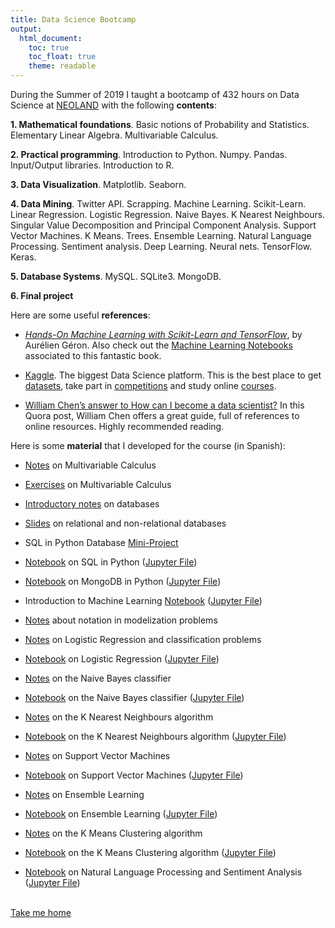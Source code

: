 ```yaml
---
title: Data Science Bootcamp
output:
  html_document: 
    toc: true
    toc_float: true
    theme: readable
---
```


During the Summer of 2019 I taught a bootcamp of 432 hours on Data Science at [NEOLAND](https://www.neoland.es) with the following **contents**:

**1. Mathematical foundations**. Basic notions of Probability and Statistics. Elementary Linear Algebra. Multivariable Calculus.

**2. Practical programming**. Introduction to Python. Numpy. Pandas. Input/Output libraries. Introduction to R.

**3. Data Visualization**. Matplotlib. Seaborn.

**4. Data Mining**. Twitter API. Scrapping. Machine Learning. Scikit-Learn. Linear Regression. Logistic Regression. Naive Bayes. K Nearest Neighbours. Singular Value Decomposition and Principal Component Analysis. Support Vector Machines. K Means. Trees. Ensemble Learning. Natural Language Processing. Sentiment analysis. Deep Learning. Neural nets. TensorFlow. Keras.

**5. Database Systems**. MySQL. SQLite3. MongoDB.

**6. Final project** 

Here are some useful **references**:

+ [*Hands-On Machine Learning with Scikit-Learn and TensorFlow*](https://www.oreilly.com/library/view/hands-on-machine-learning/9781492032632/), by Aurélien Géron. Also check out the [Machine Learning Notebooks](https://github.com/ageron/handson-ml) associated to this fantastic book.

+ [Kaggle](https://www.kaggle.com). The biggest Data Science platform. This is the best place to get [datasets](https://www.kaggle.com/datasets), take part in [competitions](https://www.kaggle.com/competitions) and study online [courses](https://www.kaggle.com/learn).

+ [William Chen's answer to How can I become a data scientist?](https://www.quora.com/How-can-I-become-a-data-scientist-1/answers/4451343) In this Quora post, William Chen offers a great guide, full of references to online resources. Highly recommended reading.

Here is some **material** that I developed for the course (in Spanish):

+ [Notes](files/neoland/apuntes_calculo.pdf) on Multivariable Calculus

+ [Exercises](files/neoland/ejercicios_clase3.pdf) on Multivariable Calculus

+ [Introductory notes](files/neoland/dbs.pdf) on databases

+ [Slides](files/neoland/sqlmongo.pdf) on relational and non-relational databases

+ SQL in Python Database [Mini-Project](files/neoland/cutrerecords.py) 

+ [Notebook](files/neoland/teoria_sqlpython.html) on SQL in Python ([Jupyter File](files/neoland/teoria_sqlpython.ipynb))

+ [Notebook](files/neoland/teoría_pymongo.html) on MongoDB in Python ([Jupyter File](files/neoland/teoría_pymongo.ipynb))

+ Introduction to Machine Learning [Notebook](files/neoland/MLintroduccion.html) ([Jupyter File](files/neoland/MLintroduccion.ipynb))

+ [Notes](files/neoland/notacionmodelizacion.pdf) about notation in modelization problems

+ [Notes](files/neoland/claselogreg.pdf) on Logistic Regression and classification problems

+ [Notebook](files/neoland/teoriaLogReg.html) on Logistic Regression ([Jupyter File](files/neoland/teoriaLogReg.ipynb))

+ [Notes](files/neoland/naivebayes.pdf) on the Naive Bayes classifier

+ [Notebook](files/neoland/NaiveBayes.html) on the Naive Bayes classifier ([Jupyter File](files/neoland/NaiveBayes.ipynb))

+ [Notes](files/neoland/KNN.pdf) on the K Nearest Neighbours algorithm

+ [Notebook](files/neoland/TeoriaKNN.html) on the K Nearest Neighbours algorithm ([Jupyter File](files/neoland/TeoriaKNN.ipynb))

+ [Notes](files/neoland/teoriasvm.pdf) on Support Vector Machines

+ [Notebook](files/neoland/SVM_teoria.html) on Support Vector Machines ([Jupyter File](files/neoland/SVM_teoria.ipynb))

+ [Notes](files/neoland/ensemble.pdf) on Ensemble Learning

+ [Notebook](files/neoland/ensemblelearning_teoria.html) on Ensemble Learning ([Jupyter File](files/neoland/SVM_teoria.ipynb))

+ [Notes](files/neoland/kmeans.pdf) on the K Means Clustering algorithm

+ [Notebook](files/neoland/teoria_KMeans.html) on the K Means Clustering algorithm ([Jupyter File](files/neoland/teoria_KMeans.ipynb))

+ [Notebook](files/neoland/teoria_NLP.html) on Natural Language Processing and Sentiment Analysis ([Jupyter File](files/neoland/teoria_NLP.ipynb))

<br>
[Take me home](https://guillegran.github.io)

